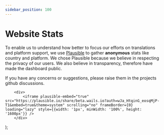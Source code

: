 ```yaml
---
sidebar_position: 100
---
```


# Website Stats

To enable us to understand how better to focus our efforts on translations and platform support,
we use [Plausible](https://plausible.io/privacy-focused-web-analytics) to gather **anonymous** stats like country and platform.
We chose Plausible because we believe in respecting the privacy of our users.
We also believe in transparency, therefore have made the dashboard public.

If you have any concerns or suggestions, please raise them in the projects github discussions.

<head>
<script async src="https://plausible.io/js/embed.host.js"></script>
</head>

        <div>
            <iframe plausible-embed="true" src="https://plausible.io/share/beta.wails.io?auth=wJa_HtqinG_eosqMjP-T1&embed=true&theme=system" scrolling="no" frameBorder={0} loading="lazy" style={{width: '1px', minWidth: '100%', height: '1600px'}} />
        </div>
);

<NewComponent/>
